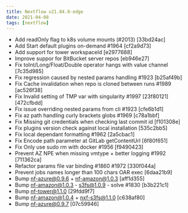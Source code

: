 ```yaml
---
title: Nextflow v21.04.0-edge
date: 2021-04-08
tags: [nextflow]
---
```


- Add readOnly flag to k8s volume mounts (#2013) [33bd24ac]
- Add Start default plugins on-demand #1964 [cf2a9d73]
- Add support for tower workspaceId [e2977688]
- Improve suppor for BitBucket server repos [eb946e27]
- Fix toInt/Long/Float/Double operator hangs with value channel [7c35d985]
- Fix regression caused by nested params handling #1923 [b25af49b]
- Fix Cache invalidation when repo is cloned between runs #1989 [ac526f38]
- Fix Invalid setting of TMP var with singularity #1997 [23f80121] [472cfbdd]
- Fix issue overriding nested params from cli #1923  [cfe6b1d1]
- Fix az path handling curly brackets globs #1969 [c78a1bbf]
- Fix Missing git credentials when checking last commit id [f101308e]
- Fix plugins version check against local installation [535c2bb5]
- Fix local dependant formatting #1962 [2a5cbac1]
- Fix Encode path parameter at GitLab getContentUrl [6f80f651]
- Fix Only use sudo rm with docker #1956 [f9490423]
- Prevent AZ NPE when missing vmtype + better logging #1992 [711362ca]
- Refactor params file var binding #1860 #1972 [330f044a]
- Prevent jobs names longer than 100 chars OAR exec [6daa21b9]
- Bump nf-azure@0.9.6 + nf-amazon@1.0.3 [aff1d355]
- Bump nf-amazon@1.0.3 - s3fs@1.0.9 - solve #1830 [b3b221c1]
- Bump nf-tower@1.1.0 [29fdd9f7]
- Bump nf-amazon@1.0.4 + nxf-s3fs@1.1.0 [c638af80]
- Bump nf-azure@0.9.7 [07c59946]
